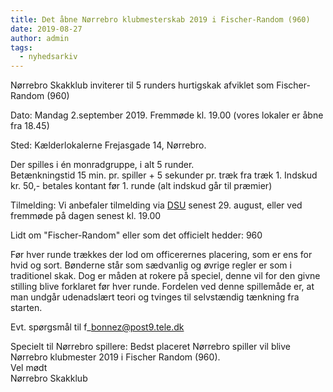 ```yaml
---
title: Det åbne Nørrebro klubmesterskab 2019 i Fischer-Random (960)
date: 2019-08-27
author: admin
tags:
  - nyhedsarkiv
---
```


Nørrebro Skakklub inviterer til 5 runders hurtigskak afviklet som Fischer-Random (960)

Dato: Mandag 2.september 2019. Fremmøde kl. 19.00 (vores lokaler er åbne fra 18.45)

Sted: Kælderlokalerne Frejasgade 14, Nørrebro.

Der spilles i én monradgruppe, i alt 5 runder.  
Betænkningstid 15 min. pr. spiller + 5 sekunder pr. træk fra træk 1. 
Indskud kr. 50,- betales kontant før 1. runde (alt indskud går til præmier)

Tilmelding: Vi anbefaler tilmelding via [DSU](https://turnering.skak.dk/TournamentActive/Details?tourId=25981) senest 29. august, eller ved fremmøde på dagen senest kl. 19.00

Lidt om "Fischer-Random" eller som det officielt hedder: 960

Før hver runde trækkes der lod om officerernes placering, som er ens for hvid og sort. Bønderne står som sædvanlig og øvrige regler er som i traditionel skak. Dog er måden at rokere på speciel, denne vil for den givne stilling blive forklaret før hver runde. Fordelen ved denne spillemåde er, at man undgår udenadslært teori og tvinges til selvstændig tænkning fra starten.

Evt. spørgsmål til f\_bonnez@post9.tele.dk

Specielt til Nørrebro spillere: Bedst placeret Nørrebro spiller vil blive Nørrebro klubmester 2019 i Fischer Random (960).  
Vel mødt  
Nørrebro Skakklub
